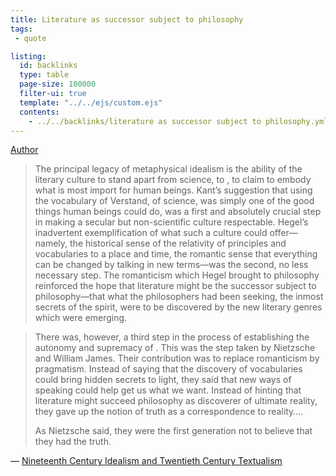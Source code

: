 ```yaml
---
title: Literature as successor subject to philosophy
tags:
 - quote 

listing:
  id: backlinks
  type: table
  page-size: 100000
  filter-ui: true
  template: "../../ejs/custom.ejs"
  contents:
    - ../../backlinks/literature as successor subject to philosophy.yml
---
```


[Author](/docs/phil/Richard Rorty.html)

> The principal legacy of metaphysical idealism is the ability of the literary culture to stand apart from science, to , to claim to embody what is most import for human beings. Kant's suggestion that using the vocabulary of Verstand, of science, was simply one of the good things human beings could do, was a first and absolutely crucial step in making a secular but non-scientific culture respectable. Hegel's inadvertent exemplification of what such a culture could offer—namely, the historical sense of the relativity of principles and vocabularies to a place and time, the romantic sense that everything can be changed by talking in new terms—was the second, no less necessary step. The romanticism which Hegel brought to philosophy reinforced the hope that literature might be the successor subject to philosophy—that what the philosophers had been seeking, the inmost secrets of the spirit, were to be discovered by the new literary genres which were emerging.

> There was, however, a third step in the process of establishing the autonomy and supremacy of . This was the step taken by Nietzsche and William James. Their contribution was to replace romanticism by pragmatism. Instead of saying that the discovery of vocabularies could bring hidden secrets to light, they said that new ways of speaking could help get us what we want. Instead of hinting that literature might succeed philosophy as discoverer of ultimate reality, they gave up the notion of truth as a correspondence to reality.... 
>  
> As Nietzsche said, they were the first generation not to believe that they had the truth. 


— [Nineteenth Century Idealism and Twentieth Century Textualism](/docs/phil/Nineteenth Century Idealism and Twentieth Century Textualism.html)